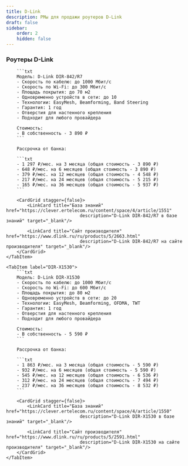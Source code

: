 ```yaml
---
title: D-Link
description: РМы для продажи роутеров D-Link
draft: false
sidebar:
    order: 2
    hidden: false
---
```



<CardGrid stagger={false}>
    <LinkCard title="Города с рассрочкой"
                        href="https://clever.ertelecom.ru/content/space/4/folder/635/article/13578/page/0"
                        description="Список городов с доступной рассрочкой в базе знаний" target="_blank"/>
    <LinkCard title="Оформление рассрочки"
                        href="https://clever.ertelecom.ru/content/space/4/folder/635/article/13578/page/8"
                        description="Инструкция по оформлению рассрочки в базе знаний" target="_blank"/>
</CardGrid>

### Роутеры D-Link

<Tabs>
    <TabItem label="DIR-842/R7">

        ```txt
        Модель: D-Link DIR-842/R7
        - Скорость по кабелю: до 1000 Мбит/с
        - Скорость по Wi-Fi: до 300 Мбит/с
        - Площадь покрытия: до 70 м2
        - Одновременно устройств в сети: до 10
        - Технологии: EasyMesh, Beamforming, Band Steering
        - Гарантия: 1 год
        - Отверстия для настенного крепления
        - Подходит для любого провайдера

        Стоимость:
        - В собственность - 3 890 ₽
        ```

        Рассрочка от банка:

        ```txt
        - 1 297 ₽/мес. на 3 месяца (общая стоимость - 3 890 ₽)
        - 648 ₽/мес. на 6 месяцев (общая стоимость - 3 890 ₽)
        - 379 ₽/мес. на 12 месяцев (общая стоимость - 4 548 ₽)
        - 217 ₽/мес. на 24 месяцев (общая стоимость - 5 215 ₽)
        - 165 ₽/мес. на 36 месяцев (общая стоимость - 5 937 ₽)
        ```

        <CardGrid stagger={false}>
            <LinkCard title="База знаний" href="https://clever.ertelecom.ru/content/space/4/article/1551"
                                description="D-Link DIR-842/R7 в базе знаний" target="_blank"/>

            <LinkCard title="Сайт производителя" href="https://www.dlink.ru/ru/products/5/2663.html"
                                description="D-Link DIR-842/R7 на сайте производителя" target="_blank"/>
        </CardGrid>
    </TabItem>

    <TabItem label="DIR-X1530">
        ```txt
        Модель: D-Link DIR-X1530
        - Скорость по кабелю: до 1000 Мбит/с
        - Скорость по Wi-Fi: до 600 Мбит/с
        - Площадь покрытия: до 80 м2
        - Одновременно устройств в сети: до 20
        - Технологии: EasyMesh, Beamforming, OFDMA, TWT
        - Гарантия: 1 год
        - Отверстия для настенного крепления
        - Подходит для любого провайдера

        Стоимость:
        - В собственность - 5 590 ₽
        ```

        Рассрочка от банка:

        ```txt
        - 1 863 ₽/мес. на 3 месяца (общая стоимость - 5 590 ₽)
        - 932 ₽/мес. на 6 месяцев (общая стоимость - 5 590 ₽)
        - 545 ₽/мес. на 12 месяцев (общая стоимость - 6 536 ₽)
        - 312 ₽/мес. на 24 месяцев (общая стоимость - 7 494 ₽)
        - 237 ₽/мес. на 36 месяцев (общая стоимость - 8 532 ₽)
        ```

        <CardGrid stagger={false}>
            <LinkCard title="База знаний" href="https://clever.ertelecom.ru/content/space/4/article/1550"
                                description="D-Link DIR-X1530 в базе знаний" target="_blank"/>

            <LinkCard title="Сайт производителя" href="https://www.dlink.ru/ru/products/5/2591.html"
                                description="D-Link DIR-X1530 на сайте производителя" target="_blank"/>
        </CardGrid>
    </TabItem>
</Tabs>
